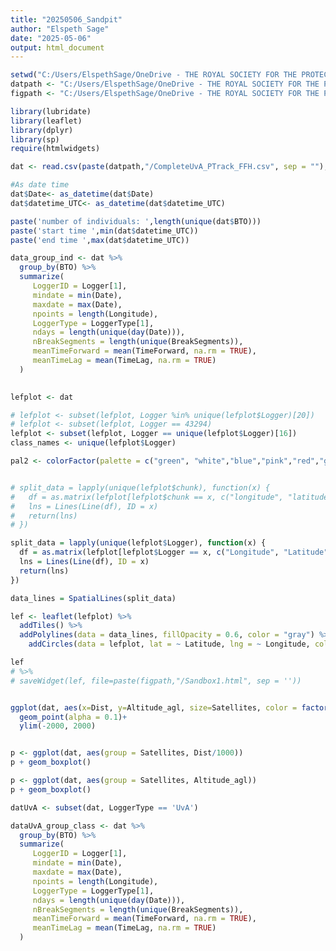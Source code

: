 ```yaml
---
title: "20250506_Sandpit"
author: "Elspeth Sage"
date: "2025-05-06"
output: html_document
---
```


```r
setwd("C:/Users/ElspethSage/OneDrive - THE ROYAL SOCIETY FOR THE PROTECTION OF BIRDS/Documents/BRAIDS/WORKING/Scripts")
datpath <- "C:/Users/ElspethSage/OneDrive - THE ROYAL SOCIETY FOR THE PROTECTION OF BIRDS/Documents/BRAIDS/WORKING/Data/20250506_sandpit"
figpath <- "C:/Users/ElspethSage/OneDrive - THE ROYAL SOCIETY FOR THE PROTECTION OF BIRDS/Documents/BRAIDS/WORKING/Outputs/Figures"
```

```r
library(lubridate)
library(leaflet)
library(dplyr)
library(sp)
require(htmlwidgets)
```

```r
dat <- read.csv(paste(datpath,"/CompleteUvA_PTrack_FFH.csv", sep = ""), header = TRUE, sep = ",", stringsAsFactors=FALSE, row.names = NULL)

#As date time
dat$Date<- as_datetime(dat$Date)
dat$datetime_UTC<- as_datetime(dat$datetime_UTC)
```

```r
paste('number of individuals: ',length(unique(dat$BTO)))
paste('start time ',min(dat$datetime_UTC))
paste('end time ',max(dat$datetime_UTC))

data_group_ind <- dat %>%
  group_by(BTO) %>%
  summarize(
     LoggerID = Logger[1],
     mindate = min(Date),
     maxdate = max(Date),
     npoints = length(Longitude),
     LoggerType = LoggerType[1],
     ndays = length(unique(day(Date))),
     nBreakSegments = length(unique(BreakSegments)),
     meanTimeForward = mean(TimeForward, na.rm = TRUE),
     meanTimeLag = mean(TimeLag, na.rm = TRUE)
  )
 
```

```r

lefplot <- dat

# lefplot <- subset(lefplot, Logger %in% unique(lefplot$Logger)[20])
# lefplot <- subset(lefplot, Logger == 43294)
lefplot <- subset(lefplot, Logger == unique(lefplot$Logger)[16])
class_names <- unique(lefplot$Logger)

pal2 <- colorFactor(palette = c("green", "white","blue","pink","red","grey","purple","orange","magenta","yellow"),domain = class_names)


# split_data = lapply(unique(lefplot$chunk), function(x) {
#   df = as.matrix(lefplot[lefplot$chunk == x, c("longitude", "latitude")])
#   lns = Lines(Line(df), ID = x)
#   return(lns)
# })

split_data = lapply(unique(lefplot$Logger), function(x) {
  df = as.matrix(lefplot[lefplot$Logger == x, c("Longitude", "Latitude")])
  lns = Lines(Line(df), ID = x)
  return(lns)
})

data_lines = SpatialLines(split_data)

lef <- leaflet(lefplot) %>%
  addTiles() %>%
  addPolylines(data = data_lines, fillOpacity = 0.6, color = "gray") %>%
    addCircles(data = lefplot, lat = ~ Latitude, lng = ~ Longitude, color = ~pal2(Logger), fillOpacity = 0.6, popup = paste("altitude = ",lefplot$Altitude, " Timestamp = ",lefplot$datetime_UTC," individual =", lefplot$Logger, " Loggertype =", lefplot$LoggerType)) 

lef
# %>%
# saveWidget(lef, file=paste(figpath,"/Sandbox1.html", sep = ''))



```

```R

ggplot(dat, aes(x=Dist, y=Altitude_agl, size=Satellites, color = factor(Satellites))) +
  geom_point(alpha = 0.1)+
  ylim(-2000, 2000)


p <- ggplot(dat, aes(group = Satellites, Dist/1000))
p + geom_boxplot()

p <- ggplot(dat, aes(group = Satellites, Altitude_agl))
p + geom_boxplot()
```

```r
datUvA <- subset(dat, LoggerType == 'UvA')

dataUvA_group_class <- dat %>%
  group_by(BTO) %>%
  summarize(
     LoggerID = Logger[1],
     mindate = min(Date),
     maxdate = max(Date),
     npoints = length(Longitude),
     LoggerType = LoggerType[1],
     ndays = length(unique(day(Date))),
     nBreakSegments = length(unique(BreakSegments)),
     meanTimeForward = mean(TimeForward, na.rm = TRUE),
     meanTimeLag = mean(TimeLag, na.rm = TRUE)
  )

```
